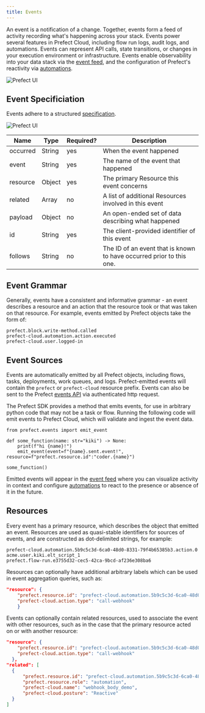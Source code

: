 ```yaml
---
title: Events
---
```



An event is a notification of a change. Together, events form a feed of activity recording what's happening across your stack. Events power several features in Prefect Cloud, including flow run logs, audit logs, and automations. Events can represent API calls, state transitions, or changes in your execution environment or infrastructure. Events enable observability into your data stack via the [event feed](/2.8/ui/events/), and the configuration of Prefect's reactivity via [automations](/2.8/ui/automations/).

![Prefect UI](../img/ui/event-feed.png)

## Event Specificiation

Events adhere to a structured [specification](https://app.prefect.cloud/api/docs#tag/Events).

![Prefect UI](../img/ui/event-spec.png)
  
| Name | Type | Required? | Description |
| ---- | ---- | --------- | ----------- |
| occurred |  String | yes | When the event happened |
| event |  String | yes | The name of the event that happened |
| resource|  Object | yes | The primary Resource this event concerns |
| related | Array | no | A list of additional Resources involved in this event |
| payload | Object | no | An open-ended set of data describing what happened |
| id | String | yes | The client-provided identifier of this event |
| follows | String | no | The ID of an event that is known to have occurred prior to this one. |


## Event Grammar

Generally, events have a consistent and informative grammar - an event describes a resource and an action that the resource took or that was taken on that resource. For example, events emitted by Prefect objects take the form of:


```
prefect.block.write-method.called
prefect-cloud.automation.action.executed
prefect-cloud.user.logged-in
```

## Event Sources

Events are automatically emitted by all Prefect objects, including flows, tasks, deployments, work queues, and logs. Prefect-emitted events will contain the `prefect` or `prefect-cloud` resource prefix. Events can also be sent to the Prefect [events API](https://app.prefect.cloud/api/docs#tag/Events) via authenticated http request.

The Prefect SDK provides a method that emits events, for use in arbitrary python code that may not be a task or 
flow. Running the following code will emit events to Prefect Cloud, which will validate and ingest the event data.


```python3
from prefect.events import emit_event

def some_function(name: str="kiki") -> None:
    print(f"hi {name}!")
    emit_event(event=f"{name}.sent.event!", resource=f"prefect.resource.id":"coder.{name}")
          
some_function()
```

Emitted events will appear in the [event feed](/2.8/ui/events/) where you can visualize activity in context and configure [automations](/2.8/ui/automations/) to react to the presence or absence of it in the future.


## Resources

Every event has a primary resource, which describes the object that emitted an event. Resources are used as quasi-stable identifiers for sources of events, and are constructed as dot-delimited strings, for example:

```
prefect-cloud.automation.5b9c5c3d-6ca0-48d0-8331-79f4b65385b3.action.0
acme.user.kiki.elt_script_1
prefect.flow-run.e3755d32-cec5-42ca-9bcd-af236e308ba6
```

Resources can optionally have additional arbitrary labels which can be used in event aggregation queries, such as:

```json
"resource": {
    "prefect.resource.id": "prefect-cloud.automation.5b9c5c3d-6ca0-48d0-8331-79f4b65385b3",
    "prefect-cloud.action.type": "call-webhook"
    }
```

Events can optionally contain related resources, used to associate the event with other resources, such as in the case that the primary resource acted on or with another resource:

```json
"resource": {
    "prefect.resource.id": "prefect-cloud.automation.5b9c5c3d-6ca0-48d0-8331-79f4b65385b3.action.0",
    "prefect-cloud.action.type": "call-webhook"
  },
"related": [
  {
      "prefect.resource.id": "prefect-cloud.automation.5b9c5c3d-6ca0-48d0-8331-79f4b65385b3",
      "prefect.resource.role": "automation",
      "prefect-cloud.name": "webhook_body_demo",
      "prefect-cloud.posture": "Reactive"
  }
]
```






